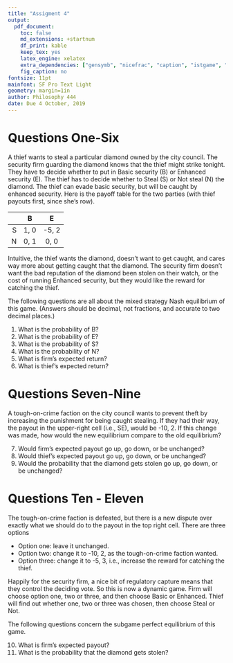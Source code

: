 ```yaml
---
title: "Assigment 4"
output:
  pdf_document:
    toc: false
    md_extensions: +startnum
    df_print: kable
    keep_tex: yes
    latex_engine: xelatex
    extra_dependencies: ["gensymb", "nicefrac", "caption", "istgame", "mathastext"]
    fig_caption: no
fontsize: 11pt
mainfont: SF Pro Text Light
geometry: margin=1in
author: Philosophy 444
date: Due 4 October, 2019
---
```


# Questions One-Six

A thief wants to steal a particular diamond owned by the city council. The security firm guarding the diamond knows that the thief might strike tonight. They have to decide whether to put in Basic security (B) or Enhanced security (E). The thief has to decide whether to Steal (S) or Not steal (N) the diamond. The thief can evade basic security, but will be caught by enhanced security. Here is the payoff table for the two parties (with thief payouts first, since she's row).

| | B | E |
| --: | :--: | :--: |
| S | 1, 0 | -5, 2| 
| N | 0, 1 | 0, 0 |

Intuitive, the thief wants the diamond, doesn't want to get caught, and cares way more about getting caught that the diamond. The security firm doesn't want the bad reputation of the diamond been stolen on their watch, or the cost of running Enhanced security, but they would like the reward for catching the thief. 

The following questions are all about the mixed strategy Nash equilibrium of this game. (Answers should be decimal, not fractions, and accurate to two decimal places.)

1. What is the probability of B?
2. What is the probability of E?
3. What is the probability of S?
4. What is the probability of N?
5. What is firm's expected return?
6. What is thief's expected return?

# Questions Seven-Nine

A tough-on-crime faction on the city council wants to prevent theft by increasing the punishment for being caught stealing. If they had their way, the payout in the upper-right cell (i.e., SE), would be -10, 2. If this change was made, how would the new equilibrium compare to the old equilibrium?

7. Would firm's expected payout go up, go down, or be unchanged?
8. Would thief's expected payout go up, go down, or be unchanged?
9. Would the probability that the diamond gets stolen go up, go down, or be unchanged?

# Questions Ten - Eleven

The tough-on-crime faction is defeated, but there is a new dispute over exactly what we should do to the payout in the top right cell. There are three options

* Option one: leave it unchanged.
* Option two: change it to -10, 2, as the tough-on-crime faction wanted.
* Option three: change it to -5, 3, i.e., increase the reward for catching the thief.

Happily for the security firm, a nice bit of regulatory capture means that they control the deciding vote. So this is now a dynamic game. Firm will choose option one, two or three, and then choose Basic or Enhanced. Thief will find out whether one, two or three was chosen, then choose Steal or Not.

The following questions concern the subgame perfect equilibrium of this game.

10. What is firm's expected payout?
11. What is the probability that the diamond gets stolen?
